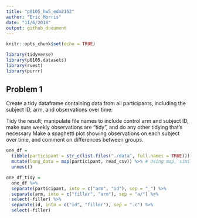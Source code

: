 ```yaml
---
title: "p8105_hw5_edm2152"
author: "Eric Morris"
date: "11/6/2018"
output: github_document
---
```


```r
knitr::opts_chunk$set(echo = TRUE)

library(tidyverse)
library(p8105.datasets)
library(rvest)
library(purrr)
```

## Problem 1 

Create a tidy dataframe containing data from all participants, including the subject ID, arm, and observations over time:

Tidy the result; manipulate file names to include control arm and subject ID, make sure weekly observations are “tidy”, and do any other tidying that’s necessary
Make a spaghetti plot showing observations on each subject over time, and comment on differences between groups.

```r

one_df = 
  tibble(participant = str_c(list.files("./data", full.names = TRUE))) %>% # Getting all file names using list.files
  mutate(long_data = map(participant, read_csv)) %>% # Using map, similar to Napoleon Dynamite Example to read in the data for each subject
  unnest()

one_df_tidy =
  one_df %>% 
  separate(participant, into = c("arm", "id"), sep = "_") %>% 
  separate(arm, into = c("filler", "arm"), sep = "a/") %>% 
  select(-filler) %>% 
  separate(id, into = c("id", "filler"), sep = ".c") %>% 
  select(-filler)
  


```

